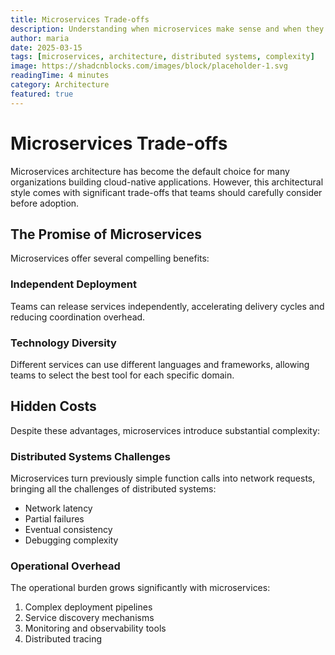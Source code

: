 ```yaml
---
title: Microservices Trade-offs
description: Understanding when microservices make sense and when they create unnecessary complexity
author: maria
date: 2025-03-15
tags: [microservices, architecture, distributed systems, complexity]
image: https://shadcnblocks.com/images/block/placeholder-1.svg
readingTime: 4 minutes
category: Architecture
featured: true
---
```


# Microservices Trade-offs

Microservices architecture has become the default choice for many organizations building cloud-native applications. However, this architectural style comes with significant trade-offs that teams should carefully consider before adoption.

## The Promise of Microservices

Microservices offer several compelling benefits:

### Independent Deployment

Teams can release services independently, accelerating delivery cycles and reducing coordination overhead.

### Technology Diversity

Different services can use different languages and frameworks, allowing teams to select the best tool for each specific domain.

## Hidden Costs

Despite these advantages, microservices introduce substantial complexity:

### Distributed Systems Challenges

Microservices turn previously simple function calls into network requests, bringing all the challenges of distributed systems:

- Network latency
- Partial failures
- Eventual consistency
- Debugging complexity

### Operational Overhead

The operational burden grows significantly with microservices:

1. Complex deployment pipelines
2. Service discovery mechanisms
3. Monitoring and observability tools
4. Distributed tracing

<Cards>
  <Card title="When to Choose Monoliths" href="/docs/monoliths" />
  <Card title="Microservices Patterns" href="/docs/microservices-patterns" />
</Cards>

